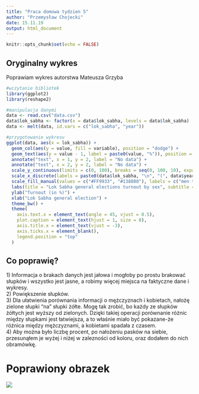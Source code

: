 ```yaml
---
title: "Praca domowa tydzien 5"
author: "Przemysław Chojecki"
date: 15.11.19
output: html_document
---
```


<style type="text/css">
.main-container {
  max-width: 1300px;
  margin-left: auto;
  margin-right: auto;
}
</style>

```r
knitr::opts_chunk$set(echo = FALSE)
```



## Oryginalny wykres
Poprawiam wykres autorstwa Mateusza Grzyba

```r
#wczytanie bibliotek
library(ggplot2)
library(reshape2)

#manipulacja danymi
data <- read.csv("data.csv")
data$lok_sabha <- factor(x = data$lok_sabha, levels = data$lok_sabha)
data <- melt(data, id.vars = c("lok_sabha", "year"))

#przygotowanie wykresu
ggplot(data, aes(x = lok_sabha)) +
  geom_col(aes(y = value, fill = variable), position = "dodge") +
  geom_text(aes(y = value - 1, label = paste0(value, "%")), position = position_dodge2(width = 0.9, ), size = 2.5) +
  annotate("text", x = 1, y = 2, label = "No data") +
  annotate("text", x = 2, y = 2, label = "No data") +
  scale_y_continuous(limits = c(0, 100), breaks = seq(0, 100, 10), expand = c(0, 0)) +
  scale_x_discrete(labels = paste0(data$lok_sabha, "\n", "(", data$year, ")")) +
  scale_fill_manual(values = c("#FF9933", "#138808"), labels = c("men turnout", "women turnout")) +
  labs(title = "Lok Sabha general elections turnout by sex", subtitle = "", caption = "Source: India Press Information Bureau", fill = "Legend:") +
  ylab("Turnout (in %)") +
  xlab("Lok Sabha general election") +
  theme_bw() +
  theme(
    axis.text.x = element_text(angle = 45, vjust = 0.5),
    plot.caption = element_text(hjust = 1, size = 8),
    axis.title.x = element_text(vjust = -3),
    axis.ticks.x = element_blank(),
    legend.position = "top"
  )
```

## Co poprawię?
$1$) Informacja o brakach danych jest jałowa i mogłoby po prostu brakować słupków i wszystko jest jasne, a robimy więcej miejsca na faktyczne dane i wykresy.\
$2$) Powiększenie słupków.\
$3$) Dla ułatwienia porównania informacji o mężczyznach i kobietach, nałożę zielone słupki "na" słupki żółte. Mogę tak zrobić, bo każdy ze słupków żółtych jest wyższy od zielonych. Dzięki takiej operacji porównanie różnic między słupkami jest łatwiejsza, a to właśnie miało być pokazane-że różnica między mężczyznami, a kobietami spadała z czasem.\
$4$) Aby można było liczbę procent, po nałożeniu pasków na siebie, przesunąłem je wyżej i niżej w zalezności od koloru, oraz dodałem do nich obramówkę.\


# Poprawiony obrazek

![](poprawka.png)








